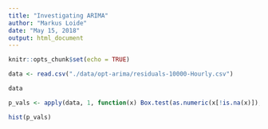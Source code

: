 ```yaml
---
title: "Investigating ARIMA"
author: "Markus Loide"
date: "May 15, 2018"
output: html_document
---
```


```r
knitr::opts_chunk$set(echo = TRUE)
```

```r
data <- read.csv("./data/opt-arima/residuals-10000-Hourly.csv")
```

```r
data
```

```r
p_vals <- apply(data, 1, function(x) Box.test(as.numeric(x[!is.na(x)]), type="Ljung-Box")$p.value)
```

```r
hist(p_vals)
```

